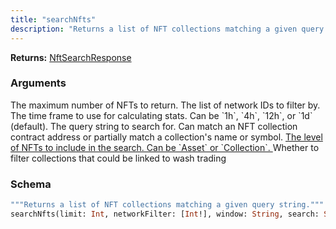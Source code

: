 ```yaml
---
title: "searchNfts"
description: "Returns a list of NFT collections matching a given query string."
---
```


**Returns:** [NftSearchResponse](/api-reference/types/nftsearchresponse)

### Arguments

<ResponseField name="limit" type="Int">
  The maximum number of NFTs to return.
</ResponseField>

<ResponseField name="networkFilter" type="[Int!]">
  The list of network IDs to filter by.
</ResponseField>

<ResponseField name="window" type="String">
  The time frame to use for calculating stats. Can be `1h`, `4h`, `12h`, or `1d` (default).
</ResponseField>

<ResponseField name="search" type="String">
  The query string to search for. Can match an NFT collection contract address or partially match a collection's name or symbol.
</ResponseField>

<a href="/api-reference/types/nftsearchable">
  <ResponseField name="include" type="[NftSearchable!]">
    The level of NFTs to include in the search. Can be `Asset` or `Collection`.
  </ResponseField>
</a>

<ResponseField name="filterWashTrading" type="Boolean">
  Whether to filter collections that could be linked to wash trading
</ResponseField>

### Schema


```graphql 
"""Returns a list of NFT collections matching a given query string."""
searchNfts(limit: Int, networkFilter: [Int!], window: String, search: String, include: [NftSearchable!], filterWashTrading: Boolean): NftSearchResponse
```
